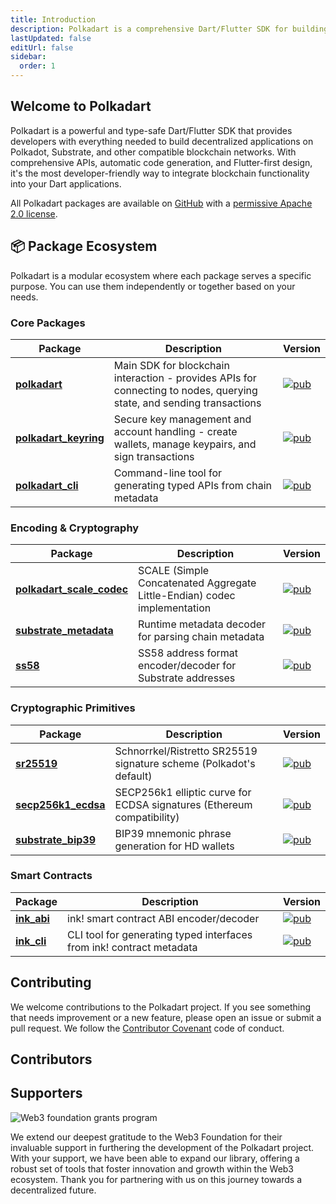 ```yaml
---
title: Introduction
description: Polkadart is a comprehensive Dart/Flutter SDK for building decentralized applications on Polkadot and Substrate-based blockchains
lastUpdated: false
editUrl: false
sidebar:
  order: 1
---
```



## Welcome to Polkadart

Polkadart is a powerful and type-safe Dart/Flutter SDK that provides developers with everything needed to build decentralized applications on Polkadot, Substrate, and other compatible blockchain networks. With comprehensive APIs, automatic code generation, and Flutter-first design, it's the most developer-friendly way to integrate blockchain functionality into your Dart applications.

All Polkadart packages are available on [GitHub](https://github.com/leonardocustodio/polkadart) with a [permissive Apache 2.0 license](https://github.com/leonardocustodio/polkadart/blob/main/LICENSE).

## 📦 Package Ecosystem

Polkadart is a modular ecosystem where each package serves a specific purpose. You can use them independently or together based on your needs.

### Core Packages

| Package | Description | Version |
|---------|-------------|---------|
| [**polkadart**](https://pub.dev/packages/polkadart) | Main SDK for blockchain interaction - provides APIs for connecting to nodes, querying state, and sending transactions | [![pub](https://img.shields.io/pub/v/polkadart.svg)](https://pub.dev/packages/polkadart) |
| [**polkadart_keyring**](https://pub.dev/packages/polkadart_keyring) | Secure key management and account handling - create wallets, manage keypairs, and sign transactions | [![pub](https://img.shields.io/pub/v/polkadart_keyring.svg)](https://pub.dev/packages/polkadart_keyring) |
| [**polkadart_cli**](https://pub.dev/packages/polkadart_cli) | Command-line tool for generating typed APIs from chain metadata | [![pub](https://img.shields.io/pub/v/polkadart_cli.svg)](https://pub.dev/packages/polkadart_cli) |

### Encoding & Cryptography

| Package | Description | Version |
|---------|-------------|---------|
| [**polkadart_scale_codec**](https://pub.dev/packages/polkadart_scale_codec) | SCALE (Simple Concatenated Aggregate Little-Endian) codec implementation | [![pub](https://img.shields.io/pub/v/polkadart_scale_codec.svg)](https://pub.dev/packages/polkadart_scale_codec) |
| [**substrate_metadata**](https://pub.dev/packages/substrate_metadata) | Runtime metadata decoder for parsing chain metadata | [![pub](https://img.shields.io/pub/v/substrate_metadata.svg)](https://pub.dev/packages/substrate_metadata) |
| [**ss58**](https://pub.dev/packages/ss58) | SS58 address format encoder/decoder for Substrate addresses | [![pub](https://img.shields.io/pub/v/ss58.svg)](https://pub.dev/packages/ss58) |

### Cryptographic Primitives

| Package | Description | Version |
|---------|-------------|---------|
| [**sr25519**](https://pub.dev/packages/sr25519) | Schnorrkel/Ristretto SR25519 signature scheme (Polkadot's default) | [![pub](https://img.shields.io/pub/v/sr25519.svg)](https://pub.dev/packages/sr25519) |
| [**secp256k1_ecdsa**](https://pub.dev/packages/secp256k1_ecdsa) | SECP256k1 elliptic curve for ECDSA signatures (Ethereum compatibility) | [![pub](https://img.shields.io/pub/v/secp256k1_ecdsa.svg)](https://pub.dev/packages/secp256k1_ecdsa) |
| [**substrate_bip39**](https://pub.dev/packages/substrate_bip39) | BIP39 mnemonic phrase generation for HD wallets | [![pub](https://img.shields.io/pub/v/substrate_bip39.svg)](https://pub.dev/packages/substrate_bip39) |

### Smart Contracts

| Package | Description | Version |
|---------|-------------|---------|
| [**ink_abi**](https://pub.dev/packages/ink_abi) | ink! smart contract ABI encoder/decoder | [![pub](https://img.shields.io/pub/v/ink_abi.svg)](https://pub.dev/packages/ink_abi) |
| [**ink_cli**](https://pub.dev/packages/ink_cli) | CLI tool for generating typed interfaces from ink! contract metadata | [![pub](https://img.shields.io/pub/v/ink_cli.svg)](https://pub.dev/packages/ink_cli) |

## Contributing

We welcome contributions to the Polkadart project. If you see something that needs improvement or a new feature, please open an issue or submit a pull request. We follow the [Contributor Covenant](https://www.contributor-covenant.org/version/2/0/code_of_conduct/) code of conduct.

## Contributors

<Contributors />

## Supporters

<img
	src="https://raw.githubusercontent.com/w3f/Grants-Program/00855ef70bc503433dc9fccc057c2f66a426a82b/static/img/badge_black.svg"
	alt="Web3 foundation grants program"
/>

We extend our deepest gratitude to the Web3 Foundation for their invaluable support in furthering the development of the Polkadart project. With your support, we have been able to expand our library, offering a robust set of tools that foster innovation and growth within the Web3 ecosystem. Thank you for partnering with us on this journey towards a decentralized future.
